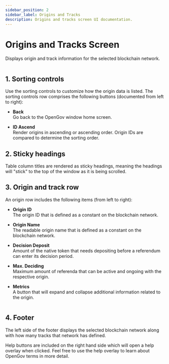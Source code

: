 ```yaml
---
sidebar_position: 2
sidebar_label: Origins and Tracks
description: Origins and tracks screen UI documentation.
---
```



# Origins and Tracks Screen

Displays origin and track information for the selected blockchain network.

<Img url="/img/ui/ui-opengov-tracks-01.png" maxHeight="400px" />

## 1. Sorting controls

Use the sorting controls to customize how the origin data is listed. The sorting controls row comprises the following buttons (documented from left to right):

- __Back__<br />
  Go back to the OpenGov window home screen.

- __ID Ascend__<br />
  Render origins in ascending or ascending order. Origin IDs are compared to determine the sorting order.


## 2. Sticky headings

Table column titles are rendered as sticky headings, meaning the headings will "stick" to the top of the window as it is being scrolled.

## 3. Origin and track row

An origin row includes the following items (from left to right):

- __Origin ID__<br />
  The origin ID that is defined as a constant on the blockchain network.

- __Origin Name__<br />
  The readable origin name that is defined as a constant on the blockchain network.

- __Decision Deposit__<br />
  Amount of the native token that needs depositing before a referendum can enter its decision period.

- __Max. Deciding__<br />
  Maximum amount of referenda that can be active and ongoing with the respective origin.

- __Metrics__<br />
  A button that will expand and collapse additional information related to the origin.

<Img url="/img/ui/ui-opengov-tracks-02.png" maxHeight="126px" />

## 4. Footer

The left side of the footer displays the selected blockchain network along with how many tracks that network has defined.

Help buttons are included on the right hand side which will open a help overlay when clicked. Feel free to use the help overlay to learn about OpenGov terms in more detail.
